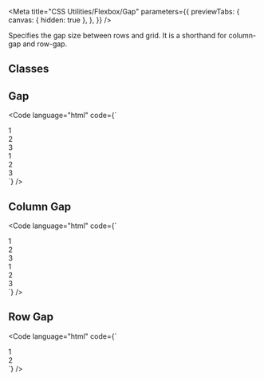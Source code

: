 
<Meta
  title="CSS Utilities/Flexbox/Gap"
  parameters={{
    previewTabs: {
      canvas: { hidden: true },
    },
  }}
/>

<Banner label="Gap" section="CSS Utilities" color="yellow" puzzle />

<Lead>Specifies the gap size between rows and grid. It is a shorthand for column-gap and row-gap.</Lead>

## Classes

<CssFlexboxGap />

## Gap

<Code
  language="html"
  code={`
<div class="flex flex-wrap gap-normal mb-normal">
  <div class="flex-1 bg-green-3 radius-normal flex justify-content-center align-items-center">1</div>
  <div class="flex-1 bg-green-3 radius-normal flex justify-content-center align-items-center">2</div>
  <div class="flex-1 bg-green-3 radius-normal flex justify-content-center align-items-center">3</div>
</div>
<div class="flex flex-wrap gap-xx-large">
  <div class="flex-1 bg-green-3 radius-normal flex justify-content-center align-items-center">1</div>
  <div class="flex-1 bg-green-3 radius-normal flex justify-content-center align-items-center">2</div>
  <div class="flex-1 bg-green-3 radius-normal flex justify-content-center align-items-center">3</div>
</div>
`}
/>

## Column Gap

<Code
  language="html"
  code={`
<div class="flex flex-wrap column-gap-x-small mb-normal bg-red-2">
  <div class="flex-1 bg-green-3 radius-normal flex justify-content-center align-items-center">1</div>
  <div class="flex-1 bg-green-3 radius-normal flex justify-content-center align-items-center">2</div>
  <div class="flex-1 bg-green-3 radius-normal flex justify-content-center align-items-center">3</div>
</div>
<div class="flex flex-wrap column-gap-large mb-normal bg-red-2 mt-normal">
  <div class="flex-1 bg-green-3 radius-normal flex justify-content-center align-items-center">1</div>
  <div class="flex-1 bg-green-3 radius-normal flex justify-content-center align-items-center">2</div>
  <div class="flex-1 bg-green-3 radius-normal flex justify-content-center align-items-center">3</div>
</div>
`}
/>

## Row Gap

<Code
  language="html"
  code={`
<div class="flex flex-wrap row-gap-large mb-normal bg-red-2">
  <div class="min-w-full flex-1 bg-green-3 radius-normal flex justify-content-center align-items-center">1</div>
  <div class="min-w-full flex-1 bg-green-3 radius-normal flex justify-content-center align-items-center">2</div>
</div>
`}
/>

<Footer>
  <LinkCards>
    <LinkCard
      pageTitle="Foundation/Grid"
      description="The Baloise Design System grid system is a fully responsive and 12 column layout system with six default breakpoints and five container layouts"
    />
    <LinkCard
      pageTitle="Tokens/Overview"
      description="Design tokens serve as the definitive source for naming and storing design choices."
    />
  </LinkCards>
</Footer>
